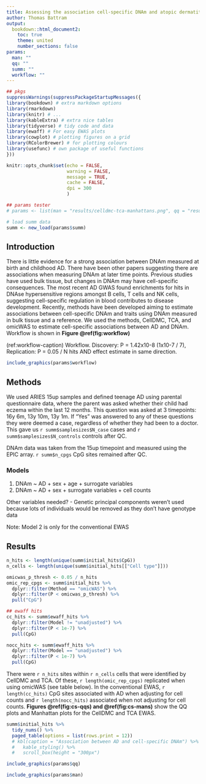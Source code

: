 ```yaml
---
title: Assessing the association cell-specific DNAm and atopic dermatitis 
author: Thomas Battram
output:
  bookdown::html_document2:
    toc: true
    theme: united
    number_sections: false
params:
  man: ""
  qq: ""
  summ: ""
  workflow: ""
---
```


```r

## pkgs
suppressWarnings(suppressPackageStartupMessages({
library(bookdown) # extra markdown options
library(rmarkdown) 
library(knitr) # ...
library(kableExtra) # extra nice tables
library(tidyverse) # tidy code and data
library(ewaff) # For easy EWAS plots
library(cowplot) # plotting figures on a grid
library(RColorBrewer) # for plotting colours
library(usefunc) # own package of useful functions
}))

knitr::opts_chunk$set(echo = FALSE, 
           			  warning = FALSE, 
            		  message = TRUE, 
            		  cache = FALSE, 
            		  dpi = 300 
            		  )

## params tester
# params <- list(man = "results/celldmc-tca-manhattans.png", qq = "results/celldmc-tca-qqs.png", summ = "results/summary-of-results.RData", workflow = "~/projects/ad-cse/ewas/report/cell-spec-workflow.drawio.pdf")

# load summ data
summ <- new_load(params$summ)

```

## Introduction

There is little evidence for a strong association between DNAm measured at birth and childhood AD. There have been other papers suggesting there are associations when measuring DNAm at later time points. Previous studies have used bulk tissue, but changes in DNAm may have cell-specific consequences. The most recent AD GWAS found enrichments for hits in DNAse hypersensitive regions amongst B cells, T cells and NK cells, suggesting cell-specific regulation in blood contributes to disease development. Recently, methods have been developed aiming to estimate associations between cell-specific DNAm and traits using DNAm measured in bulk tissue and a reference. We used the methods, CellDMC, TCA, and omicWAS to estimate cell-specific associations between AD and DNAm. Workflow is shown in __Figure \@ref(fig:workflow)__

(ref:workflow-caption) Workflow. Discovery: P = 1.42x10-8 (1x10-7 / 7), Replication: P = 0.05 / N hits AND effect estimate in same direction.

```r
include_graphics(params$workflow)
```

## Methods

We used ARIES 15up samples and defined teenage AD using parental questionnaire data, where the parent was asked whether their child had eczema within the last 12 months. This question was asked at 3 timepoints: 16y 6m, 13y 10m, 13y 1m. If "Yes" was answered to any of these questions they were deemed a case, regardless of whether they had been to a doctor. This gave us `r summ$samplesizes$N_case` cases and `r summ$samplesizes$N_controls` controls after QC.

DNAm data was taken from the 15up timepoint and measured using the EPIC array. `r summ$n_cpgs` CpG sites remained after QC.

### Models

1. DNAm ~ AD + sex + age + surrogate variables 
2. DNAm ~ AD + sex + surrogate variables + cell counts

Other variables needed? - Genetic principal components weren't used because lots of individuals would be removed as they don't have genotype data

Note: Model 2 is only for the conventional EWAS

## Results

```r
n_hits <- length(unique(summ$initial_hits$CpG))
n_cells <- length(unique(summ$initial_hits[["Cell type"]]))

omicwas_p_thresh <- 0.05 / n_hits
omic_rep_cpgs <- summ$initial_hits %>%
  dplyr::filter(Method == "omicWAS") %>%
  dplyr::filter(P < omicwas_p_thresh) %>%
  pull("CpG")

## ewaff hits
cc_hits <- summ$ewaff_hits %>%
  dplyr::filter(Model != "unadjusted") %>%
  dplyr::filter(P < 1e-7) %>%
  pull(CpG)

nocc_hits <- summ$ewaff_hits %>%
  dplyr::filter(Model == "unadjusted") %>%
  dplyr::filter(P < 1e-7) %>%
  pull(CpG)  
```

There were `r n_hits` sites within `r n_cells` cells that were identified by CellDMC and TCA. Of these, `r length(omic_rep_cpgs)` replicated when using omicWAS (see table below). In the conventional EWAS, `r length(cc_hits)` CpG sites associated with AD when adjusting for cell counts and `r length(nocc_hits)` associated when not adjusting for cell counts. __Figures \@ref(fig:cs-qqs) and \@ref(fig:cs-mans)__ show the QQ plots and Manhattan plots for the CellDMC and TCA EWAS.

```r
summ$initial_hits %>%
  tidy_nums() %>%
  paged_table(options = list(rows.print = 12))
  # kbl(caption = "Association between AD and cell-specific DNAm") %>%
  #   kable_styling() %>%
  #   scroll_box(height = "300px")
```



```r
include_graphics(params$qq)
```

```r
include_graphics(params$man)
```

